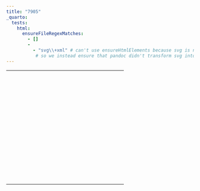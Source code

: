 ```yaml
---
title: "7905"
_quarto:
  tests:
    html:
      ensureFileRegexMatches:
        - []
        - 
          - "svg\\+xml" # can't use ensureHtmlElements because svg is not part of the HTML DOM
           # so we instead ensure that pandoc didn't transform svg into data-uri-encoded image
---
```


```{=html}
<table>
<tr><td><svg width="300" height="300"></svg></td></tr>
</table>
```
